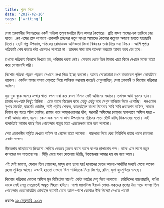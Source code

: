 ```yaml
---
title: শুরুর দিকে
date: '2017-02-16'
tags: ['writing']
---
```


সেবা প্রকাশনীর কিশোরদের একটি পত্রিকা তুমুল জনপ্রিয় ছিল আমার কৈশোরে। প্রতি বাংলা মাসের এক তারিখে বের হতো। ধ্রুব এষের তাক লাগানো একেকটি প্রচ্ছদের নতুন সংখ্যা আমাদের কৈশোর কল্পনার অজানা জগতে হাতছানি দিতো। ছোট গল্প-উপন্যাস, পাঠকের রোমাঞ্চকর অভিজ্ঞতা কিংবা বিস্ময়কর তথ্য দিয়ে ভরা ফিচার - আশি পৃষ্ঠার পত্রিকাটি শেষ করতে ঘন্টা খানেকও লাগতো না। তারপর সারা মাস অপেক্ষা করতাম আবার কবে বের হবে।

 

তখনো পত্রিকায় কিভাবে লিখতে হয়, পরিষ্কার ধারণা নেই। দোকান থেকে তিন টাকার খাতা কিনে সেখানে মনের মতো করে লেখালেখি করি।

 

কিশোর পত্রিকা পড়তে পড়তে সেখানে লেখা দিতে ইচ্ছে করলো। আমার সেজোমামা তখন রাজারবাগ পুলিশ কোয়ার্টারে থাকেন। একদিন মামার বাসায় বেড়াতে গিয়ে আবিষ্কার করলাম কাছেই সেগুনবাগিচা, সেবা প্রকাশনী ও কিশোর পত্রিকার অফিস।

 

দুরু দুরু বুকে আমার লেখার খাতা বগল দাবা করে রওনা দিলাম সেই অফিসের সন্ধানে। তখনও আমি স্কুলের ছাত্র। ঢাকার পথ-ঘাট কিছুই চিনিনা। একে তাকে জিজ্ঞেস করে একটু একটু করে সেগুন বাগিচার দিকে এগোচ্ছি। পলওয়েল সুপার মার্কেট, রাজমনি হোটেল, দামী গাড়ীর শোরুম, কাকরাইলে বাংলা সিনেমার সারি সারি প্রডাকশন অফিস, সামনে বিশাল বড় হাতে আঁকা পোষ্টার, রাস্তার ধারে আমড়াওয়ালার হাঁক, সরকারী অফিসের চামড়ার হ্যান্ডব্যাগে অফিস যাত্রা - সবই আমার কাছে নতুন। কোন এক নাম না জানা উপন্যাসের চরিত্রের মতো হেঁটে যাচ্ছি দিকভ্রান্তের মতো। এই ব্যপারটাই আমার কাছে তিন গোয়েন্দার গল্পের মতো এডভেঞ্চার মনে হতে লাগলো।

 

সেবা প্রকাশনীর বাড়িটা দেখতে অফিস বা প্রেসের মতো লাগেনা। গাছপালা দিয়ে ঘেরা নিরিবিলি রাস্তার পাশে চারতলা একটা দালান।

 

নীচতলায় দারোয়ানের জিজ্ঞাসা পেরিয়ে ভেতরে ঢুকতে কানে আসে কাগজ ছাপানোর শব্দ। নাকে এসে লাগে নতুন কাগজের মন মাতানো গন্ধ। সিঁড়ি বেয়ে যখন দোতলায় উঠছি, উত্তেজনায় আমার দম বন্ধ হয়ে আসে।

 

এই সেই জায়গা, যেখানে তিন গোয়েন্দা, মাসুদ রানা ছাপা হয়! দালানের ভেতর আলো-আধাঁরির মধ্যেই যেনো অনেক রহস্য লুকিয়ে আছে। এখনই হয়তো দেখবো জিনা পার্কারকে নিয়ে কিশোর, রবিন, মুসা হুড়মুড়িয়ে নামছে।

 

কিশোর পত্রিকার দোতলা অফিস মূল বিল্ডিংটার সাথেই একটা কাঠের সেতু দিয়ে লাগানো। চারিদিকের গাছগাছালি, পাখির ডাকে সেই সেতু পেরোতেই অদ্ভুত শিহরণ হচ্ছিল। পাশা স্যালভিজ ইয়ার্ডে লোহা-লক্কড়ের স্তুপের নিচে পড়ে যাওয়া তিন গোয়েন্দার হেডকোয়ার্টার মোবাইল ভ্যানটি যেনো আশে-পাশে কোথাও উঁকি দিলেই দেখতে পাবো!

 

প্রকাশঃ [১৬ ফেব্রুয়ারি, ২০১৭](https://www.facebook.com/ashraful.alam/posts/10154124267320583)

